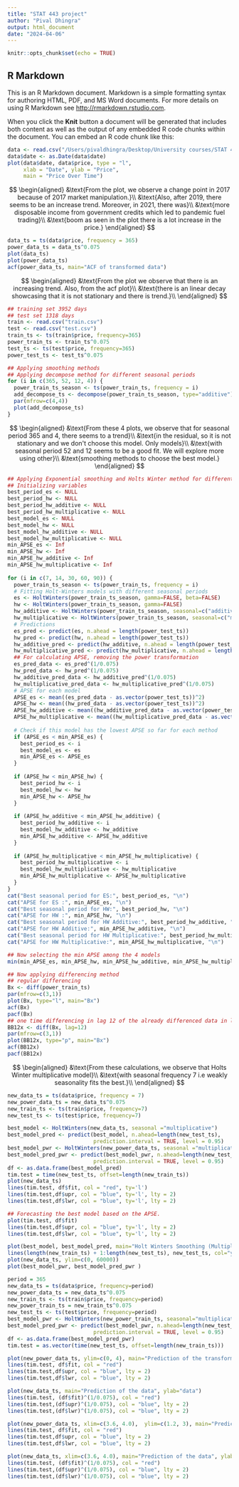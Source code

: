 ```yaml
---
title: "STAT 443 project"
author: "Pival Dhingra"
output: html_document
date: "2024-04-06"
---
```


```r
knitr::opts_chunk$set(echo = TRUE)
```

## R Markdown

This is an R Markdown document. Markdown is a simple formatting syntax for authoring HTML, PDF, and MS Word documents. For more details on using R Markdown see <http://rmarkdown.rstudio.com>.

When you click the **Knit** button a document will be generated that includes both content as well as the output of any embedded R code chunks within the document. You can embed an R code chunk like this:

```r
data <- read.csv("/Users/pivaldhingra/Desktop/University courses/STAT 443 project /Data_Group24.csv")
data$date <- as.Date(data$date)
plot(data$date, data$price, type = "l", 
     xlab = "Date", ylab = "Price", 
     main = "Price Over Time")
```
$$
\begin{aligned}
&\text{From the plot, we observe a change point in 2017 because of 2017 market manipulation.}\\
&\text{Also, after 2019, there seems to be an increase trend. Moreover, in 2021, there was}\\
&\text{more disposable income from government credits which led to pandemic fuel trading}\\
&\text{boom as seen in the plot there is a lot increase in the price.}
\end{aligned}
$$
```r
data_ts = ts(data$price, frequency = 365)
power_data_ts = data_ts^0.075
plot(data_ts)
plot(power_data_ts)
acf(power_data_ts, main="ACF of transformed data")
```
$$
\begin{aligned}
&\text{From the plot we observe that there is an increasing trend. Also, from the acf plot}\\
&\text{there is an linear decay showcasing that it is not stationary and there is trend.}\\
\end{aligned}
$$

```r
## training set 3952 days
## test set 1318 days
train <- read.csv("train.csv")
test <- read.csv("test.csv")
train_ts <- ts(train$price, frequency=365)
power_train_ts <- train_ts^0.075
test_ts <- ts(test$price, frequency=365)
power_test_ts <- test_ts^0.075
```

```r
## Applying smoothing methods
## Applying decompose method for different seasonal periods
for (i in c(365, 52, 12, 4)) {
  power_train_ts_season <- ts(power_train_ts, frequency = i)
  add_decompose_ts <- decompose(power_train_ts_season, type="additive")
  par(mfrow=c(4,4))
  plot(add_decompose_ts)
}

```
$$
\begin{aligned}
&\text{From these 4 plots, we observe that for seasonal period 365 and 4, there seems to a trend}\\
&\text{in the residual, so it is not stationary and we don't choose this model. Only models}\\
&\text{with seasonal period 52 and 12 seems to be a good fit. We will explore more using other}\\
&\text{smoothing methods to choose the best model.}
\end{aligned}
$$

```r
## Applying Exponential smoothing and Holts Winter method for different seasonal periods
## Initializing variables 
best_period_es <- NULL
best_period_hw <- NULL
best_period_hw_additive <- NULL
best_period_hw_multiplicative <- NULL
best_model_es <- NULL
best_model_hw <- NULL
best_model_hw_additive <- NULL
best_model_hw_multiplicative <- NULL
min_APSE_es <- Inf
min_APSE_hw <- Inf
min_APSE_hw_additive <- Inf
min_APSE_hw_multiplicative <- Inf
 
for (i in c(7, 14, 30, 60, 90)) {
  power_train_ts_season <- ts(power_train_ts, frequency = i)
  # Fitting Holt-Winters models with different seasonal periods
  es <- HoltWinters(power_train_ts_season, gamma=FALSE, beta=FALSE)
  hw <- HoltWinters(power_train_ts_season, gamma=FALSE)
  hw_additive <- HoltWinters(power_train_ts_season, seasonal=c("additive"))
  hw_multiplicative <- HoltWinters(power_train_ts_season, seasonal=c("multiplicative"))
  # Predictions
  es_pred <- predict(es, n.ahead = length(power_test_ts))
  hw_pred <- predict(hw, n.ahead = length(power_test_ts))
  hw_additive_pred <- predict(hw_additive, n.ahead = length(power_test_ts))
  hw_multiplicative_pred <- predict(hw_multiplicative, n.ahead = length(power_test_ts))
  ## For calculating APSE, removing the power transformation
  es_pred_data <- es_pred^(1/0.075)
  hw_pred_data <- hw_pred^(1/0.075)
  hw_additive_pred_data <- hw_additive_pred^(1/0.075)
  hw_multiplicative_pred_data <- hw_multiplicative_pred^(1/0.075)
  # APSE for each model
  APSE_es <- mean((es_pred_data - as.vector(power_test_ts))^2)
  APSE_hw <- mean((hw_pred_data - as.vector(power_test_ts))^2)
  APSE_hw_additive <- mean((hw_additive_pred_data - as.vector(power_test_ts))^2)
  APSE_hw_multiplicative <- mean((hw_multiplicative_pred_data - as.vector(power_test_ts))^2)
  
  # Check if this model has the lowest APSE so far for each method
  if (APSE_es < min_APSE_es) {
    best_period_es <- i
    best_model_es <- es
    min_APSE_es <- APSE_es
  }
  
  if (APSE_hw < min_APSE_hw) {
    best_period_hw <- i
    best_model_hw <- hw
    min_APSE_hw <- APSE_hw
  }
  
  if (APSE_hw_additive < min_APSE_hw_additive) {
    best_period_hw_additive <- i
    best_model_hw_additive <- hw_additive
    min_APSE_hw_additive <- APSE_hw_additive
  }
  
  if (APSE_hw_multiplicative < min_APSE_hw_multiplicative) {
    best_period_hw_multiplicative <- i
    best_model_hw_multiplicative <- hw_multiplicative
    min_APSE_hw_multiplicative <- APSE_hw_multiplicative
  }
}
cat("Best seasonal period for ES:", best_period_es, "\n")
cat("APSE for ES :", min_APSE_es, "\n")
cat("Best seasonal period for HW:", best_period_hw, "\n")
cat("APSE for HW :", min_APSE_hw, "\n")
cat("Best seasonal period for HW Additive:", best_period_hw_additive, "\n")
cat("APSE for HW Additive:", min_APSE_hw_additive, "\n")
cat("Best seasonal period for HW Multiplicative:", best_period_hw_multiplicative, "\n")
cat("APSE for HW Multiplicative:", min_APSE_hw_multiplicative, "\n")

## Now selecting the min APSE among the 4 models
min(min_APSE_es, min_APSE_hw, min_APSE_hw_additive, min_APSE_hw_multiplicative)

```

```r
## Now applying differencing method
## regular differencing
Bx <- diff(power_train_ts)
par(mfrow=c(3,1))
plot(Bx, type="l", main="Bx")
acf(Bx)
pacf(Bx)
## one time differencing in lag 12 of the already differenced data in lag 1
BB12x <- diff(Bx, lag=12)
par(mfrow=c(3,1))
plot(BB12x, type="p", main="Bx")
acf(BB12x)
pacf(BB12x)
```
$$
\begin{aligned}
&\text{From these calculations, we observe that Holts Winter multiplicative model}\\
&\text{with seasonal frequency 7 i.e weakly seasonality fits the best.}\\
\end{aligned}
$$
```r
new_data_ts = ts(data$price, frequency = 7)
new_power_data_ts = new_data_ts^0.075
new_train_ts <- ts(train$price, frequency=7)
new_test_ts <- ts(test$price, frequency=7)

best_model <- HoltWinters(new_data_ts, seasonal ="multiplicative")
best_model_pred <- predict(best_model, n.ahead=length(new_test_ts), 
                           prediction.interval = TRUE, level = 0.95)
best_model_pwr <- HoltWinters(new_power_data_ts, seasonal ="multiplicative")
best_model_pred_pwr <- predict(best_model_pwr, n.ahead=length(new_test_ts), 
                           prediction.interval = TRUE, level = 0.95)
df <- as.data.frame(best_model_pred)
tim.test = time(new_test_ts, offset=length(new_train_ts))
plot(new_data_ts)
lines(tim.test, df$fit, col = "red", ty='l')
lines(tim.test,df$upr, col = "blue", ty='l', lty = 2)
lines(tim.test,df$lwr, col = "blue", ty='l', lty = 2)

```


```r
## Forecasting the best model based on the APSE.
plot(tim.test, df$fit)
lines(tim.test,df$upr, col = "blue", ty='l', lty = 2)
lines(tim.test,df$lwr, col = "blue", ty='l', lty = 2)
```






```r

plot(best_model, best_model_pred, main="Holt Winters Smoothing (Multiplicative) with period=7")
lines(length(new_train_ts) + 1:length(new_test_ts), new_test_ts, col="yellow")
plot(new_data_ts, ylim=c(0, 60000))
plot(best_model_pwr, best_model_pred_pwr )
```


```r
period = 365
new_data_ts = ts(data$price, frequency=period)
new_power_data_ts = new_data_ts^0.075
new_train_ts <- ts(train$price, frequency=period)
new_power_train_ts = new_train_ts^0.075
new_test_ts <- ts(test$price, frequency=period)
best_model_pwr <- HoltWinters(new_power_train_ts, seasonal="multiplicative")
best_model_pred_pwr <- predict(best_model_pwr, n.ahead=length(new_test_ts), 
                           prediction.interval = TRUE, level = 0.95)
df <- as.data.frame(best_model_pred_pwr)
tim.test = as.vector(time(new_test_ts, offset=length(new_train_ts)))

plot(new_power_data_ts, ylim=c(0, 4), main="Prediction of the transformed data", ylab="transformed data")
lines(tim.test, df$fit, col = "red")
lines(tim.test,df$upr, col = "blue", lty = 2)
lines(tim.test,df$lwr, col = "blue", lty = 2)

plot(new_data_ts, main="Prediction of the data", ylab="data")
lines(tim.test, (df$fit)^(1/0.075), col = "red")
lines(tim.test,(df$upr)^(1/0.075), col = "blue", lty = 2)
lines(tim.test,(df$lwr)^(1/0.075), col = "blue", lty = 2)
```

```r
plot(new_power_data_ts, xlim=c(3.6, 4.0),  ylim=c(1.2, 3), main="Prediction of the transformed data", ylab="transformed data")
lines(tim.test, df$fit, col = "red")
lines(tim.test,df$upr, col = "blue", lty = 2)
lines(tim.test,df$lwr, col = "blue", lty = 2)

plot(new_data_ts, xlim=c(3.6, 4.0), main="Prediction of the data", ylab="data")
lines(tim.test, (df$fit)^(1/0.075), col = "red")
lines(tim.test,(df$upr)^(1/0.075), col = "blue", lty = 2)
lines(tim.test,(df$lwr)^(1/0.075), col = "blue", lty = 2)
```

